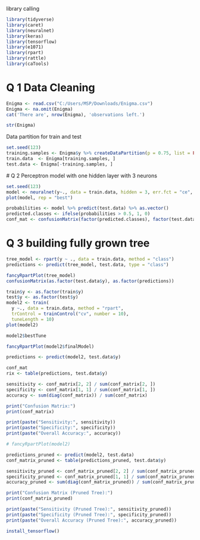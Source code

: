 library calling   

```r

library(tidyverse)
library(caret)
library(neuralnet)
library(keras)
library(tensorflow)
library(e1071)
library(rpart)
library(rattle)
library(caTools)

```

# Q 1 Data Cleaning

```r

Enigma <- read.csv("C:/Users/MSP/Downloads/Enigma.csv")
Enigma <- na.omit(Enigma)
cat('There are', nrow(Enigma), 'observations left.')

```

```r

str(Enigma)

```

Data partition for train and test

```r

set.seed(123)
training.samples <- Enigma$y %>% createDataPartition(p = 0.75, list = FALSE)
train.data  <- Enigma[training.samples, ]
test.data <- Enigma[-training.samples, ]

```

  # Q 2 Perceptron model with one hidden layer with 3 neurons

```r
set.seed(123)
model <- neuralnet(y~., data = train.data, hidden = 3, err.fct = "ce", linear.output = F)
plot(model, rep = "best")
```

```r
probabilities <- model %>% predict(test.data) %>% as.vector()
predicted.classes <- ifelse(probabilities > 0.5, 1, 0)
conf_mat <- confusionMatrix(factor(predicted.classes), factor(test.data$y), positive = '1')
```

# Q 3 building fully grown tree

```r

tree_model <- rpart(y ~ ., data = train.data, method = "class")
predictions <- predict(tree_model, test.data, type = "class")

fancyRpartPlot(tree_model)
confusionMatrix(as.factor(test.data$y), as.factor(predictions))
```

```r
train$y <- as.factor(train$y)
test$y <- as.factor(test$y)
model2 <- train(
  y ~., data = train.data, method = "rpart",
  trControl = trainControl("cv", number = 10),
  tuneLength = 10)
plot(model2)

```

```r
model2$bestTune
```

```r
fancyRpartPlot(model2$finalModel)
```

```r
predictions <- predict(model2, test.data$y)

conf_mat
rix <- table(predictions, test.data$y)

sensitivity <- conf_matrix[2, 2] / sum(conf_matrix[2, ])
specificity <- conf_matrix[1, 1] / sum(conf_matrix[1, ])
accuracy <- sum(diag(conf_matrix)) / sum(conf_matrix)

print("Confusion Matrix:")
print(conf_matrix)

print(paste("Sensitivity:", sensitivity))
print(paste("Specificity:", specificity))
print(paste("Overall Accuracy:", accuracy))

# fancyRpartPlot(model2)

```

```r

predictions_pruned <- predict(model2, test.data)
conf_matrix_pruned <- table(predictions_pruned, test.data$y)

sensitivity_pruned <- conf_matrix_pruned[2, 2] / sum(conf_matrix_pruned[2, ])
specificity_pruned <- conf_matrix_pruned[1, 1] / sum(conf_matrix_pruned[1, ])
accuracy_pruned <- sum(diag(conf_matrix_pruned)) / sum(conf_matrix_pruned)

print("Confusion Matrix (Pruned Tree):")
print(conf_matrix_pruned)

print(paste("Sensitivity (Pruned Tree):", sensitivity_pruned))
print(paste("Specificity (Pruned Tree):", specificity_pruned))
print(paste("Overall Accuracy (Pruned Tree):", accuracy_pruned))

```

```r
install_tensorflow()

```
